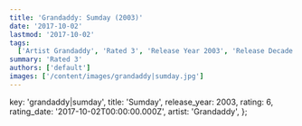```yaml
---
title: 'Grandaddy: Sumday (2003)'
date: '2017-10-02'
lastmod: '2017-10-02'
tags:
  ['Artist Grandaddy', 'Rated 3', 'Release Year 2003', 'Release Decade 2000']
summary: 'Rated 3'
authors: ['default']
images: ['/content/images/grandaddy|sumday.jpg']
---
```


  key: 'grandaddy|sumday',
  title: 'Sumday',
  release_year: 2003,
  rating: 6,
  rating_date: '2017-10-02T00:00:00.000Z',
  artist: 'Grandaddy',
};

<MusicRating data={data} />
